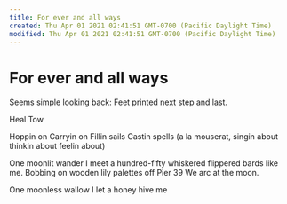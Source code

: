 ```yaml
---
title: For ever and all ways
created: Thu Apr 01 2021 02:41:51 GMT-0700 (Pacific Daylight Time)
modified: Thu Apr 01 2021 02:41:51 GMT-0700 (Pacific Daylight Time)
---
```

# For ever and all ways

Seems simple
looking back:
Feet printed
next step and last.

Heal
Tow

Hoppin on
Carryin on
Fillin sails
Castin spells
(a la mouserat, singin about thinkin about feelin about)

One moonlit wander
I meet a hundred-fifty
whiskered
flippered
bards like me.
Bobbing on wooden
lily palettes
off Pier 39
We arc at the moon.

One moonless wallow
I let a honey hive me

